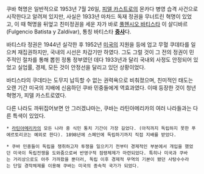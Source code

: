 쿠바 혁명은 일반적으로 1953년 7월 26일, [[피델 카스트로]]의 몬카다 병영 습격 사건으로 시작한다고 알려져 있지만, 사실은 1933년 마차드 독재 정권을 무너트린 혁명이 있었고, 이 때 혁명을 뒤엎고 친미정권을 세운 자가 바로 [[풀헨시오 바티스타]] 이 살디바르(Fulgencio Batista y Zaldívar), 통칭 바티스타 '''[[중사]]'''다.

바티스타 정권은 1944년 실각한 후 1952년 [[미국]]의 지원을 등에 업고 무혈 쿠데타를 일으켜 재집권하지만, 국내의 시선은 차갑기만 하였다. 그도 그럴 것이 그 전의 정권이 민주적인 절차를 통해 뽑힌 정통 정부였던 데다 1933년과 달리 국내외 사정도 안정되어 있었고 실업률, 경제, 모든 것이 안정선을 달리고 있던 상황이었다.

바티스타의 쿠데타는 도무지 납득할 수 없는 권력욕으로 비춰졌으며, 친미적인 태도는 오랜 기간 미국의 지배에 신음하던 쿠바 민중들에게 역효과였다. 이때 등장한 것이 청년 혁명가, 피델 카스트로였다.

다른 나라도 까뒤집어보면 안 그러겠냐마는, 쿠바는 라틴아메리카의 여러 나라들과는 다른 특색이 있었다.

 * [[라틴아메리카]]의 모든 나라 중 식민 통치 기간이 가장 길었다. (아직까지 독립하지 못한 푸에르토리코는 예외로 한다). 1898년에 스페인에 독립하기까지 직접 지배를 받았다.

 * 쿠바 민중들이 독립을 쟁취하고자 투쟁을 일으키기 전부터 경제적인 부분에서 개입을 했었던 미국이 독립전쟁을 도와줌으로써 반영구적 점령체제가 마련되었다. 특히나 미국과 쿠바는 거리상으로도 아주 가까왔을 뿐더러, 독립 이후 경제적 무역의 기본이 됐던 사탕수수라는 단일 경작체제를 이용해 쿠바는 미국의 종속적 국가가 되었다.
